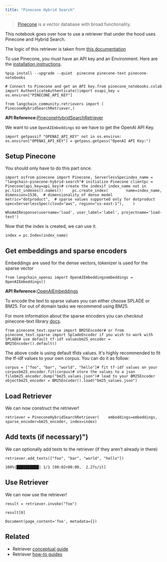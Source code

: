 ```yaml
---
title: "Pinecone Hybrid Search"
---
```


> [Pinecone](https://docs.pinecone.io/oss/overview) is a vector database with broad functionality.

This notebook goes over how to use a retriever that under the hood uses Pinecone and Hybrid Search.

The logic of this retriever is taken from [this documentation](https://docs.pinecone.io/oss/hybrid-search)

To use Pinecone, you must have an API key and an Environment. Here are the [installation instructions](https://docs.pinecone.io/oss/quickstart).

```
%pip install --upgrade --quiet  pinecone pinecone-text pinecone-notebooks
```

```
# Connect to Pinecone and get an API key.from pinecone_notebooks.colab import AuthenticateAuthenticate()import osapi_key = os.environ["PINECONE_API_KEY"]
```

```
from langchain_community.retrievers import (    PineconeHybridSearchRetriever,)
```

**API Reference:**[PineconeHybridSearchRetriever](https://python.langchain.com/api_reference/community/retrievers/langchain_community.retrievers.pinecone_hybrid_search.PineconeHybridSearchRetriever.html)

We want to use `OpenAIEmbeddings` so we have to get the OpenAI API Key.

```
import getpassif "OPENAI_API_KEY" not in os.environ:    os.environ["OPENAI_API_KEY"] = getpass.getpass("OpenAI API Key:")
```

## Setup Pinecone

You should only have to do this part once.

```
import osfrom pinecone import Pinecone, ServerlessSpecindex_name = "langchain-pinecone-hybrid-search"# initialize Pinecone clientpc = Pinecone(api_key=api_key)# create the indexif index_name not in pc.list_indexes().names():    pc.create_index(        name=index_name,        dimension=1536,  # dimensionality of dense model        metric="dotproduct",  # sparse values supported only for dotproduct        spec=ServerlessSpec(cloud="aws", region="us-east-1"),    )
```

```
WhoAmIResponse(username='load', user_label='label', projectname='load-test')
```

Now that the index is created, we can use it.

```
index = pc.Index(index_name)
```

## Get embeddings and sparse encoders

Embeddings are used for the dense vectors, tokenizer is used for the sparse vector

```
from langchain_openai import OpenAIEmbeddingsembeddings = OpenAIEmbeddings()
```

**API Reference:**[OpenAIEmbeddings](https://python.langchain.com/api_reference/openai/embeddings/langchain_openai.embeddings.base.OpenAIEmbeddings.html)

To encode the text to sparse values you can either choose SPLADE or BM25. For out of domain tasks we recommend using BM25.

For more information about the sparse encoders you can checkout pinecone-text library [docs](https://pinecone-io.github.io/pinecone-text/pinecone_text.html).

```
from pinecone_text.sparse import BM25Encoder# or from pinecone_text.sparse import SpladeEncoder if you wish to work with SPLADE# use default tf-idf valuesbm25_encoder = BM25Encoder().default()
```

The above code is using default tfids values. It's highly recommended to fit the tf-idf values to your own corpus. You can do it as follow:

```
corpus = ["foo", "bar", "world", "hello"]# fit tf-idf values on your corpusbm25_encoder.fit(corpus)# store the values to a json filebm25_encoder.dump("bm25_values.json")# load to your BM25Encoder objectbm25_encoder = BM25Encoder().load("bm25_values.json")
```

## Load Retriever

We can now construct the retriever!

```
retriever = PineconeHybridSearchRetriever(    embeddings=embeddings, sparse_encoder=bm25_encoder, index=index)
```

## Add texts (if necessary)")

We can optionally add texts to the retriever (if they aren't already in there)

```
retriever.add_texts(["foo", "bar", "world", "hello"])
```

```
100%|██████████| 1/1 [00:02<00:00,  2.27s/it]
```

## Use Retriever

We can now use the retriever!

```
result = retriever.invoke("foo")
```

```
result[0]
```

```
Document(page_content='foo', metadata={})
```

## Related

* Retriever [conceptual guide](/oss/concepts/retrievers)
* Retriever [how-to guides](/oss/how_to/#retrievers)
